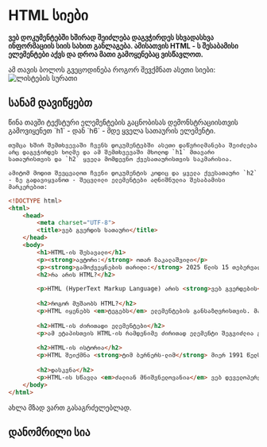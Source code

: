 # HTML სიები
**ვებ დოკუმენტებში ხშირად შეიძლება დაგვჭირდეს სხვადასხვა ინფორმაციის სიის სახით განლაგება. ამისათვის HTML - ს შესაბამისი ელემენტები აქვს და დროა მათი გამოყენებაც ვისწავლოთ.**

ამ თავის ბოლოს გვეცოდინება როგორ შევქმნათ ასეთი სიები:
![ლისტების სურათი](/html/blog-1-lists.png)

## სანამ დავიწყებთ
 
<Callout emoji="⚡️">
    წინა თავში ტექსტური ელემენტების გაცნობისას დემონსტრაციისთვის გამოვიყენეთ `h1` - დან `h6` - მდე ყველა სათაურის ელემენტი. 
    
    თუმცა ხშირ შემთხვევაში ჩვენს დოკუმენტებში ასეთი დაწვრილმანება შეიძლება არც დაგვჭირდეს ხოლმე და ამ შემთხვევაში მხოლოდ `h1` მთავარი სათაურისთვის და `h2` ყველა მომდევნო ქვესათაურისთვის საკმარისია. 
    
    ამიტომ მოდით შევცვალოთ ჩვენი დოკუმენტის კოდიც და ყველა ქვესათაური `h2` - ზე გადავიყვანოთ - შეცვლილი ელემენტები აღნიშნულია შესაბამისი მარკერებით:
</Callout>


```html showLineNumbers copy lines={15, 18, 21, 24}
<!DOCTYPE html>
<html>
    <head>
        <meta charset="UTF-8">
        <title>ვებ გვერდის სათაური</title>
    </head>
    <body>
        <h1>HTML-ის შესავალი</h1>
        <p><strong>ავტორი:</strong> ოთარ ზაკალაშვილი</p>
        <p><strong>გამოქვეყნების თარიღი:</strong> 2025 წლის 15 თებერვალი</p>
        <h2>რა არის HTML?</h2>

        <p>HTML (HyperText Markup Language) არის <strong>ვებ გვერდების</strong> შექმნის ძირითადი ენა. ის განსაზღვრავს სტრუქტურას და შინაარსს.</p>
        
        <h2>როგორ მუშაობს HTML?</h2>
        <p>HTML იყენებს <em>ტეგებს</em> ელემენტების განსაზღვრისთვის. მაგალითად, p ტეგი განსაზღვრავს პარაგრაფს/აბზაცს.</p>
        
        <h2>HTML-ის ძირითადი ელემენტები</h2>
        <p>ამ ეტაპისთვის HTML-ის რამდენიმე ძირითად ელემენტი შეგვიძლია გამოვყოთ: h1, p, strong და em </p>
        
        <h2>HTML-ის ისტორია</h2>
        <p>HTML შეიქმნა <strong>ტიმ ბერნერს-ლიმ</strong> მიერ 1991 წელს და დღემდე განაგრძობს განვითარებას.</p>
        
        <h2>დასკვნა</h2>
        <p>HTML-ის სწავლა <em>ძალიან მნიშვნელოვანია</em> ვებ დეველოპერებისთვის, რადგან ის საფუძველს ქმნის ყველა ვებგვერდისთვის.</p>
    </body>
</html>
```
ახლა მზად ვართ გასაგრძელებლად.

## დანომრილი სია